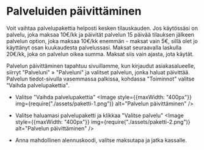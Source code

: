 
# Palveluiden päivittäminen

Voit vaihtaa palvelupakettia helposti kesken tilauskauden. Jos käytössäsi on
palvelu, joka maksaa 10€/kk ja päivität palvelun 15 päivää tilauksen jälkeen
palvelun option, joka maksaa 10€/kk enemmän - maksat vain 5€, sillä olet jo
käyttänyt osan kuukaudesta palvelussasi. Maksat seuraavalla laskulla 20€/kk,
joka on palvelun oikea summa. Maksat siis vain ajasta, jota käytät.

Palvelun päivittäminen tapahtuu sivuillamme, kun kirjaudut asiakasalueelle,
siirryt "Palveluni" » "Palveluni" ja valitset palvelun, jonka haluat päivittää.
Palvelun tiedot-sivulla vasemmassa palkissa, kohdassa "Toiminnot" valitse
"Vaihda palvelupakettia".

- Valitse "Vaihda palvelupakettia"
	<Image
		style={{maxWidth: "400px"}}
		img={require("./assets/paketti-1.png")}
		alt="Palvelun päivittäminen"
	/>

- Valitse haluamasi palvelupaketti ja klikkaa "Valitse palvelu"
	<Image
		style={{maxWidth: "400px"}}
		img={require("./assets/paketti-2.png")}
		alt="Palvelun päivittäminen"
	/>

- Anna mahdollinen alennuskoodi, valitse maksutapa ja jatka kassalle.
